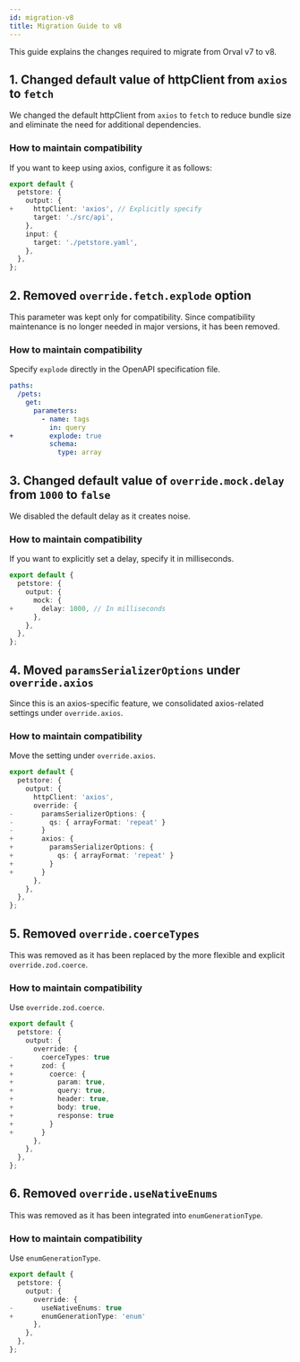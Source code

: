```yaml
---
id: migration-v8
title: Migration Guide to v8
---
```


This guide explains the changes required to migrate from Orval v7 to v8.

## 1. Changed default value of httpClient from `axios` to `fetch`

We changed the default httpClient from `axios` to `fetch` to reduce bundle size and eliminate the need for additional dependencies.

### How to maintain compatibility

If you want to keep using axios, configure it as follows:

```diff:orval.config.ts
export default {
  petstore: {
    output: {
+     httpClient: 'axios', // Explicitly specify
      target: './src/api',
    },
    input: {
      target: './petstore.yaml',
    },
  },
};
```

## 2. Removed `override.fetch.explode` option

This parameter was kept only for compatibility. Since compatibility maintenance is no longer needed in major versions, it has been removed.

### How to maintain compatibility

Specify `explode` directly in the OpenAPI specification file.

```diff:petstore.yaml
paths:
  /pets:
    get:
      parameters:
        - name: tags
          in: query
+         explode: true
          schema:
            type: array
```

## 3. Changed default value of `override.mock.delay` from `1000` to `false`

We disabled the default delay as it creates noise.

### How to maintain compatibility

If you want to explicitly set a delay, specify it in milliseconds.

```diff:orval.config.ts
export default {
  petstore: {
    output: {
      mock: {
+       delay: 1000, // In milliseconds
      },
    },
  },
};
```

## 4. Moved `paramsSerializerOptions` under `override.axios`

Since this is an axios-specific feature, we consolidated axios-related settings under `override.axios`.

### How to maintain compatibility

Move the setting under `override.axios`.

```diff:orval.config.ts
export default {
  petstore: {
    output: {
      httpClient: 'axios',
      override: {
-       paramsSerializerOptions: {
-         qs: { arrayFormat: 'repeat' }
-       }
+       axios: {
+         paramsSerializerOptions: {
+           qs: { arrayFormat: 'repeat' }
+         }
+       }
      },
    },
  },
};
```

## 5. Removed `override.coerceTypes`

This was removed as it has been replaced by the more flexible and explicit `override.zod.coerce`.

### How to maintain compatibility

Use `override.zod.coerce`.

```diff:orval.config.ts
export default {
  petstore: {
    output: {
      override: {
-       coerceTypes: true
+       zod: {
+         coerce: {
+           param: true,
+           query: true,
+           header: true,
+           body: true,
+           response: true
+         }
+       }
      },
    },
  },
};
```

## 6. Removed `override.useNativeEnums`

This was removed as it has been integrated into `enumGenerationType`.

### How to maintain compatibility

Use `enumGenerationType`.

```diff:orval.config.ts
export default {
  petstore: {
    output: {
      override: {
-       useNativeEnums: true
+       enumGenerationType: 'enum'
      },
    },
  },
};
```
